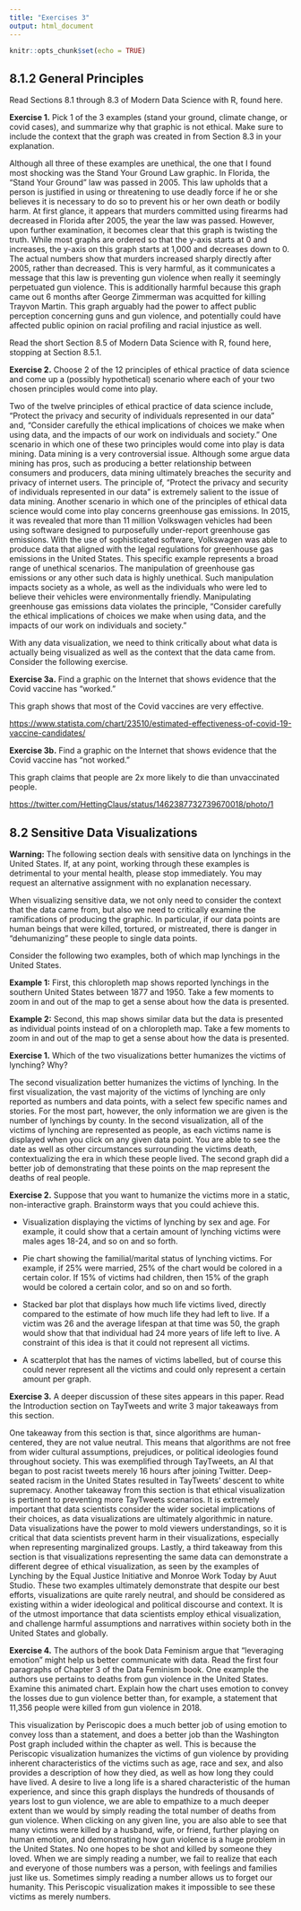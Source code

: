 ```yaml
---
title: "Exercises 3"
output: html_document
---
```


```r
knitr::opts_chunk$set(echo = TRUE)
```

## 8.1.2 General Principles
Read Sections 8.1 through 8.3 of Modern Data Science with R, found here.

__Exercise 1.__ Pick 1 of the 3 examples (stand your ground, climate change, or covid cases), and summarize why that graphic is not ethical. Make sure to include the context that the graph was created in from Section 8.3 in your explanation.

Although all three of these examples are unethical, the one that I found most shocking was the Stand Your Ground Law graphic. In Florida, the "Stand Your Ground" law was passed in 2005. This law upholds that a person is justified in using or threatening to use deadly force if he or she believes it is necessary to do so to prevent his or her own death or bodily harm. At first glance, it appears that murders committed using firearms had decreased in Florida after 2005, the year the law was passed. However, upon further examination, it becomes clear that this graph is twisting the truth. While most graphs are ordered so that the y-axis starts at 0 and increases, the y-axis on this graph starts at 1,000 and decreases down to 0. The actual numbers show that murders increased sharply directly after 2005, rather than decreased. This is very harmful, as it communicates a message that this law is preventing gun violence when really it seemingly perpetuated gun violence. This is additionally harmful because this graph came out 6 months after George Zimmerman was acquitted for killing Trayvon Martin. This graph arguably had the power to affect public perception concerning guns and gun violence, and potentially could have affected public opinion on racial profiling and racial injustice as well. 

Read the short Section 8.5 of Modern Data Science with R, found here, stopping at Section 8.5.1.

__Exercise 2.__ Choose 2 of the 12 principles of ethical practice of data science and come up a (possibly hypothetical) scenario where each of your two chosen principles would come into play.

Two of the twelve principles of ethical practice of data science include, "Protect the privacy and security of individuals represented in our data" and, "Consider carefully the ethical implications of choices we make when using data, and the impacts of our work on individuals and society." One scenario in which one of these two principles would come into play is data mining. Data mining is a very controversial issue. Although some argue data mining has pros, such as producing a better relationship between consumers and producers, data mining ultimately breaches the security and privacy of internet users. The principle of, "Protect the privacy and security of individuals represented in our data" is extremely salient to the issue of data mining. Another scenario in which one of the principles of ethical data science would come into play concerns greenhouse gas emissions. In 2015, it was revealed that more than 11 million Volkswagen vehicles had been using software designed to purposefully under-report greenhouse gas emissions. With the use of sophisticated software, Volkswagen was able to produce data that aligned with the legal regulations for greenhouse gas emissions in the United States. This specific example represents a broad range of unethical scenarios. The manipulation of greenhouse gas emissions or any other such data is highly unethical. Such manipulation impacts society as a whole, as well as the individuals who were led to believe their vehicles were environmentally friendly. Manipulating greenhouse gas emissions data violates the principle, "Consider carefully the ethical implications of choices we make when using data, and the impacts of our work on individuals and society." 

With any data visualization, we need to think critically about what data is actually being visualized as well as the context that the data came from. Consider the following exercise.

__Exercise 3a.__ Find a graphic on the Internet that shows evidence that the Covid vaccine has “worked.”

This graph shows that most of the Covid vaccines are very effective. 

<https://www.statista.com/chart/23510/estimated-effectiveness-of-covid-19-vaccine-candidates/>

__Exercise 3b.__ Find a graphic on the Internet that shows evidence that the Covid vaccine has “not worked.”

This graph claims that people are 2x more likely to die than unvaccinated people. 

<https://twitter.com/HettingClaus/status/1462387732739670018/photo/1>

## 8.2 Sensitive Data Visualizations
 
__Warning:__ The following section deals with sensitive data on lynchings in the United States. If, at any point, working through these examples is detrimental to your mental health, please stop immediately. You may request an alternative assignment with no explanation necessary.

When visualizing sensitive data, we not only need to consider the context that the data came from, but also we need to critically examine the ramifications of producing the graphic. In particular, if our data points are human beings that were killed, tortured, or mistreated, there is danger in “dehumanizing” these people to single data points.

Consider the following two examples, both of which map lynchings in the United States.

__Example 1:__ First, this chloropleth map shows reported lynchings in the southern United States between 1877 and 1950. Take a few moments to zoom in and out of the map to get a sense about how the data is presented.

__Example 2:__ Second, this map shows similar data but the data is presented as individual points instead of on a chloropleth map. Take a few moments to zoom in and out of the map to get a sense about how the data is presented.

__Exercise 1.__ Which of the two visualizations better humanizes the victims of lynching? Why?

The second visualization better humanizes the victims of lynching. In the first visualization, the vast majority of the victims of lynching are only reported as numbers and data points, with a select few specific names and stories. For the most part, however, the only information we are given is the number of lynchings by county. In the second visualization, all of the victims of lynching are represented as people, as each victims name is displayed when you click on any given data point. You are able to see the date as well as other circumstances surrounding the victims death, contextualizing the era in which these people lived. The second graph did a better job of demonstrating that these points on the map represent the deaths of real people. 

__Exercise 2.__ Suppose that you want to humanize the victims more in a static, non-interactive graph. Brainstorm ways that you could achieve this.

* Visualization displaying the victims of lynching by sex and age. For example, it could show that a certain amount of lynching victims were males ages 18-24, and so on and so forth. 

* Pie chart showing the familial/marital status of lynching victims. For example, if 25% were married, 25% of the chart would be colored in a certain color. If 15% of victims had children, then 15% of the graph would be colored a certain color, and so on and so forth. 

* Stacked bar plot that displays how much life victims lived, directly compared to the estimate of how much life they had left to live. If a victim was 26 and the average lifespan at that time was 50, the graph would show that that individual had 24 more years of life left to live. A constraint of this idea is that it could not represent all victims.

* A scatterplot that has the names of victims labelled, but of course this could never represent all the victims and could only represent a certain amount per graph. 

__Exercise 3.__ A deeper discussion of these sites appears in this paper. Read the Introduction section on TayTweets and write 3 major takeaways from this section.

One takeaway from this section is that, since algorithms are human-centered, they are not value neutral. This means that algorithms are not free from wider cultural assumptions, prejudices, or political ideologies found throughout society. This was exemplified through TayTweets, an AI that began to post racist tweets merely 16 hours after joining Twitter. Deep-seated racism in the United States resulted in TayTweets' descent to white supremacy. Another takeaway from this section is that ethical visualization is pertinent to preventing more TayTweets scenarios. It is extremely important that data scientists consider the wider societal implications of their choices, as data visualizations are ultimately algorithmic in nature. Data visualizations have the power to mold viewers understandings, so it is critical that data scientists prevent harm in their visualizations, especially when representing marginalized groups. Lastly, a third takeaway from this section is that visualizations representing the same data can demonstrate a different degree of ethical visualization, as seen by the examples of Lynching by the Equal Justice Initiative and Monroe Work Today by Auut Studio. These two examples ultimately demonstrate that despite our best efforts, visualizations are quite rarely neutral, and should be considered as existing within a wider ideological and political discourse and context. It is of the utmost importance that data scientists employ ethical visualization, and challenge harmful assumptions and narratives within society both in the United States and globally. 

__Exercise 4.__ The authors of the book Data Feminism argue that “leveraging emotion” might help us better communicate with data. Read the first four paragraphs of Chapter 3 of the Data Feminism book. One example the authors use pertains to deaths from gun violence in the United States. Examine this animated chart. Explain how the chart uses emotion to convey the losses due to gun violence better than, for example, a statement that 11,356 people were killed from gun violence in 2018.

This visualization by Periscopic does a much better job of using emotion to convey loss than a statement, and does a better job than the Washington Post graph included within the chapter as well. This is because the Periscopic visualization humanizes the victims of gun violence by providing inherent characteristics of the victims such as age, race and sex, and also provides a description of how they died, as well as how long they could have lived. A desire to live a long life is a shared characteristic of the human experience, and since this graph displays the hundreds of thousands of years lost to gun violence, we are able to empathize to a much deeper extent than we would by simply reading the total number of deaths from gun violence. When clicking on any given line, you are also able to see that many victims were killed by a husband, wife, or friend, further playing on human emotion, and demonstrating how gun violence is a huge problem in the United States. No one hopes to be shot and killed by someone they loved. When we are simply reading a number, we fail to realize that each and everyone of those numbers was a person, with feelings and families just like us. Sometimes simply reading a number allows us to forget our humanity. This Periscopic visualization makes it impossible to see these victims as merely numbers. 
